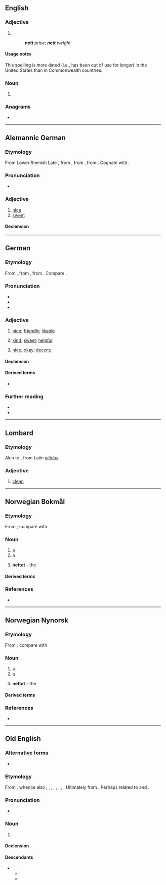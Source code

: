{{also|Nett|nètt}}
==English==

===Adjective===
{{en-adj|-}}

# {{lb|en|dated}} {{alternative spelling of|en|net|nodot=1}} {{gloss|remaining after [[expense]]s or [[deductions]]}}.
#: '''''nett''' price''; '''''nett''' weight''

====Usage notes====
This spelling is more dated (i.e., has been out of use for longer) in the United States than in Commonwealth countries.

===Noun===
{{en-noun}}

# {{obsolete form of|en|net}}

===Anagrams===
* {{anagrams|en|a=entt|tent|tent.}}

----

==Alemannic German==

===Etymology===
From Lower Rhenish Late {{inh|gsw|gmh|nett}}, from {{der|gsw|dum|net||neat, decent, pretty}}, from {{der|gsw|fro|net||neat, decent}}, from {{der|gsw|la|nitidus}}. Cognate with {{cog|de|nett}}.

===Pronunciation===
* {{IPA|gsw|/net/}}

===Adjective===
{{head|gsw|adjective|comparative|netter|superlative|nettischt}}

# [[nice]]
# [[sweet]]

====Declension====
{{gsw-decl-adj|nett}}

----

==German==

===Etymology===
From {{der|de|dum|net||neat, decent, pretty}}, from {{der|de|fro|net||neat, decent}}, from {{der|de|la|nitidus}}. Compare {{cog|en|neat}}.

===Pronunciation===
* {{IPA|de|/nɛt/}}
* {{audio|de|De-nett.ogg|Audio (Germany)}}
* {{audio|de|De-at-nett.ogg|Audio (Austria)}}

===Adjective===
{{de-adj|netter|nettesten}}

# {{lb|de|of people}} [[nice]]; [[friendly]]; [[likable]]
# {{lb|de|of people; deeds}} [[kind]]; [[sweet]]; [[helpful]]
# {{lb|de|of things; situations}} [[nice]]; [[okay]]; [[decent]]; {{non-gloss definition|often expressing a more reluctant praise}}

====Declension====
{{de-decl-adj|nett|netter|nettest}}

====Derived terms====
* {{l|de|Nettigkeit}}

===Further reading===
* {{R:Duden}}
* {{R:DWDS}}

----

==Lombard==

===Etymology===
Akin to {{cog|it|netto}}, from Latin ''[[nitidus]]''.

===Adjective===
{{head|lmo|adjective}}

# [[clean]]

----

==Norwegian Bokmål==

===Etymology===
From {{der|nb|non|net}}; compare with {{cog|de|Netz}}

===Noun===
{{nb-noun-n1}}

# a {{l|en|net}}
# a {{l|en|network}}
# {{q|in definite singular form}} '''nettet''' - the {{l|en|Internet}}

====Derived terms====
{{Template:User:Donnanz/der3-u|lang=nb
|edderkoppnett
|glødenett
|internett
|jernbanenett
|nettadresse
|nettavis
|nettball
|netthinne
|nettkamera
|nettleser
|{{l|nb|nettopp}} {{q|of adverb}}
|nettprat
|nettsted
|nettverk
|rutenett
|stålnett
|veinett
}}

===References===
* {{R:The Bokmål Dictionary}}

----

==Norwegian Nynorsk==

===Etymology===
From {{der|nn|non|net}}; compare with {{cog|de|Netz}}

===Noun===
{{nn-noun-n1}}

# a {{l|en|net}}
# a {{l|en|network}}
# {{q|in definite singular form}} '''nettet''' - the {{l|en|Internet}}

====Derived terms====
{{Template:User:Donnanz/der3-u|lang=nn
|edderkoppnett
|internett
|[[jarnbanenett]], [[jernbanenett]]
|nettadresse
|nettavis
|nettball
|netthinne
|nettkamera
|nettlesar
|{{l|nn|nettopp}} {{q|of adverb}}
|nettprat
|nettstad
|nettverk
|rutenett
|stålnett
}}

===References===
* {{R:The Nynorsk Dictionary}}

----

==Old English==

===Alternative forms===
* {{alter|ang|net}}

===Etymology===
From {{inh|ang|gem-pro|*natją}}, whence also {{cog|ofs|nette}}, {{m|ofs|nitte}}, {{cog|osx|net}}, {{m|osx|nett}}, {{m|osx|netti}}, {{cog|goh|nezzi}}, {{cog|non|net}}, {{cog|got|𐌽𐌰𐍄𐌹}}. Ultimately from {{der|ang|ine-pro|*ned-||to turn, twist, knot}}. Perhaps related to {{cog|sq|neth||sprout, bud}} and {{cog|ru|нить||thread}}.

===Pronunciation===
* {{ang-IPA|net}}

===Noun===
{{ang-noun|n}}

# {{l|en|net}}

====Declension====
{{ang-decl-noun-a-n|net}}

====Descendants====
* {{desc|enm|nett}}
** {{desc|en|net}}
** {{desc|sco|net}}